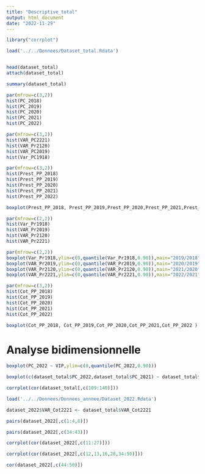 ```yaml
---
title: "Descriptive_total"
output: html_document
date: "2022-11-29"
---
```



```r
library("corrplot")
```


```r
load('../../Donnees/Dataset_total.Rdata')


head(dataset_total)
attach(dataset_total)
```
```r
summary(dataset_total)
```


```r
par(mfrow=c(3,2))
hist(PC_2018)
hist(PC_2019)
hist(PC_2020)
hist(PC_2021)
hist(PC_2022)
```

```r
par(mfrow=c(3,2))
hist(VAR_PC2221)
hist(VAR_Pr2120)
hist(VAR_PC2019)
hist(Var_PC1918)

```


```r
par(mfrow=c(3,2))
hist(Prest_PP_2018)
hist(Prest_PP_2019)
hist(Prest_PP_2020)
hist(Prest_PP_2021)
hist(Prest_PP_2022)
```




```r
boxplot(Prest_PP_2018, Prest_PP_2019,Prest_PP_2020,Prest_PP_2021,Prest_PP_2022,ylim=c(0,5000))
```


```r
par(mfrow=c(2,2))
hist(Var_Pr1918)
hist(VAR_Pr2019)
hist(VAR_Pr2120)
hist(VAR_Pr2221)
```

```r
par(mfrow=c(2,2))
boxplot(Var_Pr1918,ylim=c(0,quantile(Var_Pr1918,0.90)),main="2019/2018")
boxplot(VAR_Pr2019,ylim=c(0,quantile(VAR_Pr2019,0.90)),main="2020/2019")
boxplot(VAR_Pr2120,ylim=c(0,quantile(VAR_Pr2120,0.90)),main="2021/2020")
boxplot(VAR_Pr2221,ylim=c(0,quantile(VAR_Pr2221,0.90)),main="2022/2021")
```





```r
par(mfrow=c(3,2))
hist(Cot_PP_2018)
hist(Cot_PP_2019)
hist(Cot_PP_2020)
hist(Cot_PP_2021)
hist(Cot_PP_2022)
```




```r
boxplot(Cot_PP_2018, Cot_PP_2019,Cot_PP_2020,Cot_PP_2021,Cot_PP_2022 )
```





# Analyse bidimensionnelle 



```r
boxplot(PC_2022 ~ VIP,ylim=c(0,quantile(PC_2022,0.90)))
```


```r
boxplot(c(dataset_total$PC_2022,dataset_total$PC_2021) ~ dataset_total$VIP)
```

```r
corrplot(cor(dataset_total[,c(109:140)]))
```





```r
load('../../Donnees/Donnees_annnee/Dataset_2022.Rdata')
```

```r
dataset_2022$VAR_Cot2221 <- dataset_total$VAR_Cot2221
```


```r
pairs(dataset_2022[,c(1:4,8)])
```

```r
pairs(dataset_2022[,c(34:43)])
```
```r
corrplot(cor(dataset_2022[,c(11:27)]))
```



```r
corrplot(cor(dataset_2022[,c(12,13,16,28,34:50)]))
```

```r
cor(dataset_2022[,c(44:50)])
```








